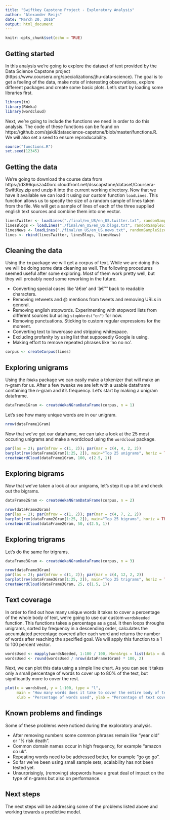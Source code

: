 ```yaml
---
title: "Swiftkey Capstone Project - Exploratory Analysis"
author: "Alexander Reijs"
date: "March 20, 2016"
output: html_document
---
```


```r
knitr::opts_chunk$set(echo = TRUE)
```

## Getting started

In this analysis we're going to explore the dataset of text provided by the Data Science Capstone project (https://www.coursera.org/specializations/jhu-data-science). The goal is to get a feeling of the data, make note of interesting observations, explore different packages and create some basic plots. Let's start by loading some libraries first.

```r
library(tm)
library(RWeka)
library(wordcloud)
```

Next, we're going to include the functions we need in order to do this analysis. The code of these functions can be found on https://github.com/sjakil/datascience-capstone/blob/master/functions.R. We will also set a seed to ensure reproducability.

```r
source("functions.R")
set.seed(12345)
```

## Getting the data

We're going to download the course data from https://d396qusza40orc.cloudfront.net/dsscapstone/dataset/Coursera-SwiftKey.zip and unzip it into the current working directory. Now that we have it available we can load it using our custom function `loadLines`. This function allows us to specify the size of a random sample of lines taken from the file. We will get a sample of lines of each of the three supplied english text sources and combine them into one vector.

``` r
linesTwitter <- loadLines("./final/en_US/en_US.twitter.txt", randomSampleSize = 20000)
linesBlogs <- loadLines("./final/en_US/en_US.blogs.txt", randomSampleSize = 10000)
linesNews <- loadLines("./final/en_US/en_US.news.txt", randomSampleSize = 10000)
lines <- rbind(linesTwitter, linesBlogs, linesNews)
```

## Cleaning the data

Using the `tm` package we will get a corpus of text. While we are doing this we will be doing some data cleaning as well. The following procedures seemed useful after some exploring. Most of them work pretty well, but they will probably need some reworking in the future.

- Converting special cases like 'â€œ' and 'â€™' back to readable characters.
- Removing retweets and @ mentions from tweets and removing URLs in general.
- Removing english stopwords. Experimenting with stopword lists from different sources but using `stopWords("en")` for now.
- Removing punctuations. Sticking to custom regular expressions for the moment.
- Converting text to lowercase and stripping whitespace.
- Excluding profanity by using list that supposedly Google is using.
- Making effort to remove repeated phrases like 'no no no'.

```r
corpus <- createCorpus(lines)
```

## Exploring unigrams

Using the `RWeka` package we can easily make a tokenizer that will make an n-gram for us. After a few tweaks we are left with a usable dataframe containing the n-gram and it's frequency. Let's start by making a unigram dataframe.

```r
dataFrame1Gram <- createWekaNGramDataFrame(corpus, n = 1)
```

Let's see how many unique words are in our unigram.

```r
nrow(dataFrame1Gram)
```

Now that we've got our dataframe, we can take a look at the 25 most occuring unigrams and make a wordcloud using the `wordcloud` package.

```r
par(las = 2); par(mfrow = c(1, 2)); par(mar = c(4, 4, 2, 2))
barplot(rev(dataFrame1Gram[1:25, 2]), main="Top 25 unigrams", horiz = TRUE, names.arg = rev(dataFrame1Gram[1:25, 1]))
createWordCloud(dataFrame1Gram, 100, c(2.5, 1))
```

## Exploring bigrams

Now that we've taken a look at our unigrams, let's step it up a bit and check out the bigrams.

```r
dataFrame2Gram <- createWekaNGramDataFrame(corpus, n = 2)
```

```r
nrow(dataFrame2Gram)
par(las = 2); par(mfrow = c(1, 2)); par(mar = c(4, 7, 2, 2))
barplot(rev(dataFrame2Gram[1:25, 2]), main="Top 25 bigrams", horiz = TRUE, names.arg = rev(dataFrame2Gram[1:25, 1]))
createWordCloud(dataFrame2Gram, 50, c(2.5, 1))
```


## Exploring trigrams

Let's do the same for trigrams.

```r
dataFrame3Gram <- createWekaNGramDataFrame(corpus, n = 3)
```

```r
nrow(dataFrame3Gram)
par(las = 2); par(mfrow = c(1, 2)); par(mar = c(4, 12, 2, 2))
barplot(rev(dataFrame3Gram[1:25, 2]), main="Top 25 trigrams", horiz = TRUE, names.arg = rev(dataFrame3Gram[1:25, 1]))
createWordCloud(dataFrame3Gram, 25, c(1.5, 1))
```


## Text coverage

In order to find out how many unique words it takes to cover a percentage of the whole body of text, we're going to use our custom `wordsNeeded` function. This functions takes a percentage as a goal. It then loops throughs unigrams, sorted by frequency in a descending order, calculates the accumulated percentage covered after each word and returns the number of words after reaching the specified goal. We will apply this function to a 1 to 100 percent vector. 

```r
wordsUsed <- mapply(wordsNeeded, 1:100 / 100, MoreArgs = list(data = dataFrame1Gram[, 2]))
wordsUsed <- round(wordsUsed / nrow(dataFrame1Gram) * 100, 2)
```

Next, we can plot this data using a simple line chart. As you can see it takes only a small percentage of words to cover up to 80% of the text, but significantly more to cover the rest.

```r
plot(x = wordsUsed, y = 1:100, type = "l",
     main = "How many words does it take to cover the entire body of text?",
     xlab = "Percentage of words used", ylab = "Percentage of text covered")
```


## Known problems and findings

Some of these problems were noticed during the exploratory analysis.

- After removing numbers some common phrases remain like "year old" or "% risk death".
- Common domain names occur in high frequency, for example "amazon co uk".
- Repeating words need to be addressed better, for example "go go go".
- So far we've been using small sample sets, scalability has not been tested yet.
- Unsurprisingly, (removing) stopwords have a great deal of impact on the type of n-grams but also on performance.

## Next steps 

The next steps will be addressing some of the problems listed above and working towards a predictive model.
